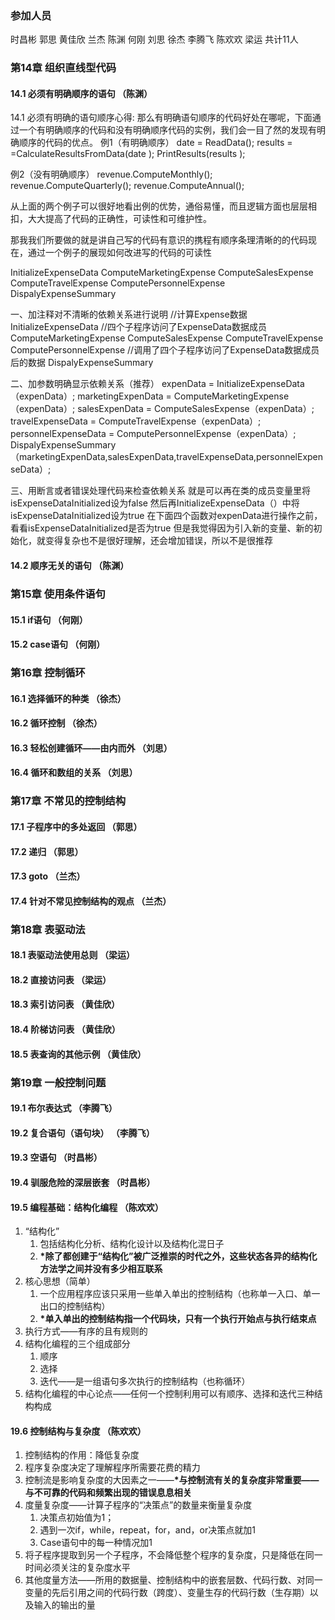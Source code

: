 === 参加人员 ===

时昌彬  郭思  黄佳欣  兰杰  陈渊  何刚  刘思  徐杰  李腾飞  陈欢欢  梁运  共计11人


=== 第14章 组织直线型代码=== 

====14.1 必须有明确顺序的语句      （陈渊）====
14.1 必须有明确的语句顺序心得:
那么有明确语句顺序的代码好处在哪呢，下面通过一个有明确顺序的代码和没有明确顺序代码的实例，我们会一目了然的发现有明确顺序的代码的优点。
例1（有明确顺序）
date = ReadData();
results = =CalculateResultsFromData(date );
PrintResults(results );

例2（没有明确顺序）
revenue.ComputeMonthly();
revenue.ComputeQuarterly();
revenue.ComputeAnnual();

从上面的两个例子可以很好地看出例的优势，通俗易懂，而且逻辑方面也层层相扣，大大提高了代码的正确性，可读性和可维护性。

那我我们所要做的就是讲自己写的代码有意识的携程有顺序条理清晰的的代码现在，通过一个例子的展现如何改进写的代码的可读性

InitializeExpenseData
ComputeMarketingExpense
ComputeSalesExpense
ComputeTravelExpense
ComputePersonnelExpense
DispalyExpenseSummary

一、加注释对不清晰的依赖关系进行说明
//计算Expense数据
InitializeExpenseData
//四个子程序访问了ExpenseData数据成员
ComputeMarketingExpense
ComputeSalesExpense
ComputeTravelExpense
ComputePersonnelExpense
//调用了四个子程序访问了ExpenseData数据成员后的数据
DispalyExpenseSummary

二、加参数明确显示依赖关系（推荐）
expenData = InitializeExpenseData（expenData）;
marketingExpenData = ComputeMarketingExpense（expenData）;
salesExpenData = ComputeSalesExpense（expenData）;
travelExpenseData = ComputeTravelExpense（expenData）;
personnelExpenseData = ComputePersonnelExpense（expenData）;
DispalyExpenseSummary（marketingExpenData,salesExpenData,travelExpenseData,personnelExpenseData）;

三、用断言或者错误处理代码来检查依赖关系
就是可以再在类的成员变量里将isExpenseDataInitialized设为false
然后再InitializeExpenseData（）中将isExpenseDataInitialized设为true
在下面四个函数对expenData进行操作之前，看看isExpenseDataInitialized是否为true
但是我觉得因为引入新的变量、新的初始化，就变得复杂也不是很好理解，还会增加错误，所以不是很推荐


====14.2 顺序无关的语句           （陈渊）====


=== 第15章 使用条件语句===

====15.1 if语句                  （何刚）====
====15.2 case语句                （何刚）====


=== 第16章 控制循环===

====16.1 选择循环的种类           （徐杰）====
====16.2 循环控制                （徐杰）====
====16.3 轻松创建循环——由内而外   （刘思）====
====16.4 循环和数组的关系         （刘思）==== 


=== 第17章 不常见的控制结构===

====17.1 子程序中的多处返回       （郭思）==== 
====17.2 递归                   （郭思）====
====17.3 goto                   （兰杰）====
====17.4 针对不常见控制结构的观点  （兰杰）====


=== 第18章 表驱动法===

====18.1 表驱动法使用总则         （梁运）====
====18.2 直接访问表              （梁运）====
====18.3 索引访问表              （黄佳欣）====
====18.4 阶梯访问表              （黄佳欣）====
====18.5 表查询的其他示例         （黄佳欣）====

=== 第19章 一般控制问题===
====19.1 布尔表达式              （李腾飞）====
====19.2 复合语句（语句块）       （李腾飞）====
====19.3 空语句                  （时昌彬）====
====19.4 驯服危险的深层嵌套        （时昌彬）====
====19.5 编程基础：结构化编程      （陈欢欢）====
#“结构化”
##包括结构化分析、结构化设计以及结构化混日子
##'''*除了都创建于“结构化”被广泛推崇的时代之外，这些状态各异的结构化方法学之间并没有多少相互联系'''
#核心思想（简单）
##一个应用程序应该只采用一些单入单出的控制结构（也称单一入口、单一出口的控制结构）
##'''*单入单出的控制结构指一个代码块，只有一个执行开始点与执行结束点'''
#执行方式——有序的且有规则的
#结构化编程的三个组成部分
##顺序
##选择
##迭代——是一组语句多次执行的控制结构（也称循环）
#结构化编程的中心论点——任何一个控制利用可以有顺序、选择和迭代三种结构构成
====19.6 控制结构与复杂度         （陈欢欢）====
#控制结构的作用：降低复杂度
#程序复杂度决定了理解程序所需要花费的精力
#控制流是影响复杂度的大因素之一——'''*与控制流有关的复杂度非常重要——与不可靠的代码和频繁出现的错误息息相关'''
#度量复杂度——计算子程序的“决策点”的数量来衡量复杂度
##决策点初始值为1；
##遇到一次if，while，repeat，for，and，or决策点就加1
##Case语句中的每一种情况加1
#将子程序提取到另一个子程序，不会降低整个程序的复杂度，只是降低在同一时间必须关注的复杂度水平
#其他度量方法——所用的数据量、控制结构中的嵌套层数、代码行数、对同一变量的先后引用之间的代码行数（跨度）、变量生存的代码行数（生存期）以及输入的输出的量